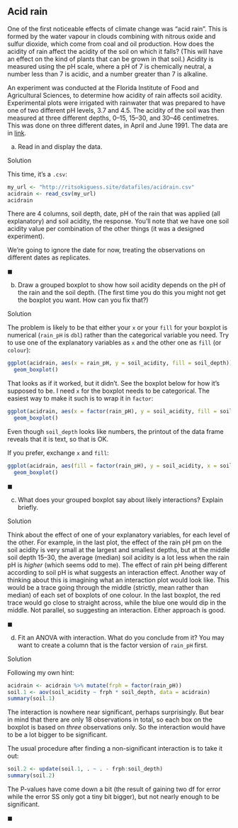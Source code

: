##  Acid rain


 One of the first noticeable effects of climate change was
"acid rain". This is formed by the water vapour in clouds combining
with nitrous oxide and sulfur dioxide, which come from coal and oil
production. How does the acidity of rain affect the acidity of the
soil on which it falls? (This will have an effect on the kind of
plants that can be grown in that soil.) Acidity is measured using the
pH scale, where a pH of 7 is chemically neutral, a number less than 7
is acidic, and a number greater than 7 is alkaline.

An experiment was conducted at the Florida Institute of Food and
Agricultural Sciences, to determine how acidity of rain affects soil
acidity. Experimental plots were irrigated with rainwater that was
prepared to have one of two different pH levels, 3.7 and 4.5. The
acidity of the soil was then measured at three different depths,
0--15, 15--30, and 30--46 centimetres. This was done on three
different dates, in April and June 1991. The data are in
[link](http://ritsokiguess.site/datafiles/acidrain.csv).



(a) Read in and display the data.

Solution


This time, it's a `.csv`:

```r
my_url <- "http://ritsokiguess.site/datafiles/acidrain.csv"
acidrain <- read_csv(my_url)
acidrain
```

 

There are 4 columns, soil depth, date, pH of the rain that was
applied (all explanatory) and soil acidity, the response. You'll note
that we have one soil acidity value per combination of the other
things (it was a designed experiment).

We're going to ignore the date for now, treating the observations on
different dates as replicates.

$\blacksquare$

(b) Draw a grouped boxplot to show how soil acidity depends on
the pH of the rain and the soil depth. (The first time you do this
you might not get the boxplot you want. How can you fix that?)

Solution


The problem is likely to be that either your `x` or your
`fill` for your boxplot is numerical (`rain_pH` is
`dbl`) rather than the categorical variable you need.
Try to use one of the explanatory variables as `x` and the other
one as `fill` (or `colour`):
```r
ggplot(acidrain, aes(x = rain_pH, y = soil_acidity, fill = soil_depth)) +
  geom_boxplot()
```

     

That looks as if it worked, but it didn't. See the boxplot below for
how it's supposed to be.  I need `x` for the boxplot needs to
be categorical. The easiest way to make it such is to wrap it in
`factor`:

```r
ggplot(acidrain, aes(x = factor(rain_pH), y = soil_acidity, fill = soil_depth)) +
  geom_boxplot()
```

     

Even though `soil_depth` looks like numbers, the printout of
the data frame reveals that it is text, so that is OK.

If you prefer, exchange `x` and `fill`:

```r
ggplot(acidrain, aes(fill = factor(rain_pH), y = soil_acidity, x = soil_depth)) +
  geom_boxplot()
```

     
$\blacksquare$

(c) What does your grouped boxplot say about likely
interactions? Explain briefly.

Solution


Think about the effect of one of your explanatory variables, for
each level of the other. For example, in the last plot, the effect
of the rain pH pm on the soil acidity is very small at the largest
and smallest depths, but at the middle soil depth 15--30, the
average (median) soil acidity is a lot less when the rain pH is
*higher* (which seems odd to me). The effect of rain pH being
different according to soil pH is what suggests an interaction
effect. 
Another way of thinking about this is imagining what an
interaction plot would look like. This would be a trace going
through the middle (strictly, mean rather than median) of each set
of boxplots of one colour. In the last boxplot, the red trace
would go close to straight across, while the blue one would dip in
the middle. Not parallel, so suggesting an interaction.
Either approach is good.

$\blacksquare$

(d) Fit an ANOVA with interaction. What do you conclude from
it? You may want to create a column that is the factor version of
`rain_pH` first.

Solution


Following my own hint:
```r
acidrain <- acidrain %>% mutate(frph = factor(rain_pH))
soil.1 <- aov(soil_acidity ~ frph * soil_depth, data = acidrain)
summary(soil.1)
```

 

The interaction is nowhere near significant, perhaps surprisingly. But
bear in mind that there are only 18 observations in total, so each box
on the boxplot is based on *three* observations only. So the
interaction would have to be a lot bigger to be significant.

The usual procedure after finding a non-significant
interaction is to take it out:

```r
soil.2 <- update(soil.1, . ~ . - frph:soil_depth)
summary(soil.2)
```

 

The P-values have come down a bit (the result of gaining two df for
error while the error SS only got a tiny bit bigger), but not nearly
enough to be significant.


$\blacksquare$



